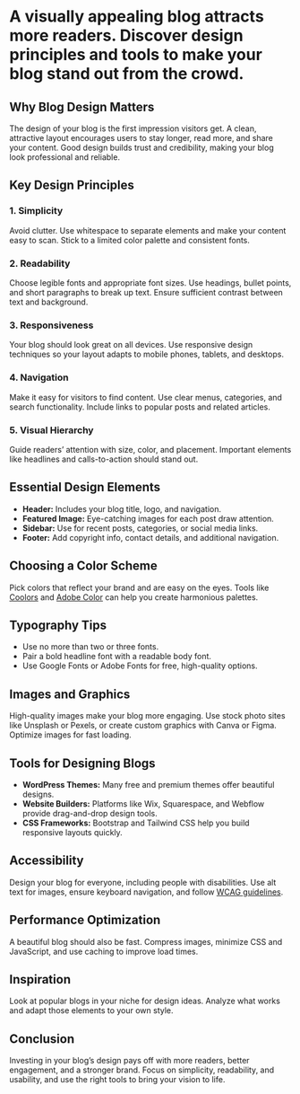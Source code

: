 
# A visually appealing blog attracts more readers. Discover design principles and tools to make your blog stand out from the crowd.

## Why Blog Design Matters

The design of your blog is the first impression visitors get. A clean, attractive layout encourages users to stay longer, read more, and share your content. Good design builds trust and credibility, making your blog look professional and reliable.

## Key Design Principles

### 1. Simplicity

Avoid clutter. Use whitespace to separate elements and make your content easy to scan. Stick to a limited color palette and consistent fonts.

### 2. Readability

Choose legible fonts and appropriate font sizes. Use headings, bullet points, and short paragraphs to break up text. Ensure sufficient contrast between text and background.

### 3. Responsiveness

Your blog should look great on all devices. Use responsive design techniques so your layout adapts to mobile phones, tablets, and desktops.

### 4. Navigation

Make it easy for visitors to find content. Use clear menus, categories, and search functionality. Include links to popular posts and related articles.

### 5. Visual Hierarchy

Guide readers’ attention with size, color, and placement. Important elements like headlines and calls-to-action should stand out.

## Essential Design Elements

- **Header:** Includes your blog title, logo, and navigation.
- **Featured Image:** Eye-catching images for each post draw attention.
- **Sidebar:** Use for recent posts, categories, or social media links.
- **Footer:** Add copyright info, contact details, and additional navigation.

## Choosing a Color Scheme

Pick colors that reflect your brand and are easy on the eyes. Tools like [Coolors](https://coolors.co/) and [Adobe Color](https://color.adobe.com/) can help you create harmonious palettes.

## Typography Tips

- Use no more than two or three fonts.
- Pair a bold headline font with a readable body font.
- Use Google Fonts or Adobe Fonts for free, high-quality options.

## Images and Graphics

High-quality images make your blog more engaging. Use stock photo sites like Unsplash or Pexels, or create custom graphics with Canva or Figma. Optimize images for fast loading.

## Tools for Designing Blogs

- **WordPress Themes:** Many free and premium themes offer beautiful designs.
- **Website Builders:** Platforms like Wix, Squarespace, and Webflow provide drag-and-drop design tools.
- **CSS Frameworks:** Bootstrap and Tailwind CSS help you build responsive layouts quickly.

## Accessibility

Design your blog for everyone, including people with disabilities. Use alt text for images, ensure keyboard navigation, and follow [WCAG guidelines](https://www.w3.org/WAI/standards-guidelines/wcag/).

## Performance Optimization

A beautiful blog should also be fast. Compress images, minimize CSS and JavaScript, and use caching to improve load times.

## Inspiration

Look at popular blogs in your niche for design ideas. Analyze what works and adapt those elements to your own style.

## Conclusion

Investing in your blog’s design pays off with more readers, better engagement, and a stronger brand. Focus on simplicity, readability, and usability, and use the right tools to bring your vision to life.
